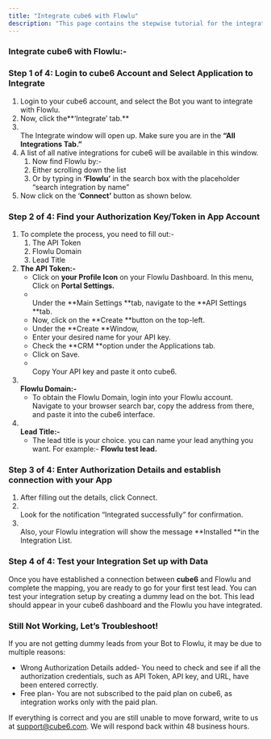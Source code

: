 ```yaml
---
title: "Integrate cube6 with Flowlu"
description: "This page contains the stepwise tutorial for the integration with cube6"
---
```


### **Integrate cube6 with Flowlu:-**

### **Step 1 of 4: Login to cube6 Account and Select Application to Integrate**

1. Login to your cube6 account, and select the Bot you want to integrate with Flowlu.
2. Now, click the**‘Integrate’ tab.** 
3. \
   The Integrate window will open up. Make sure you are in the **“All Integrations Tab.”**
4. A list of all native integrations for cube6 will be available in this window.
   1. Now find Flowlu by:-
   2. Either scrolling down the list
   3. Or by typing in **‘**Flowlu**’** in the search box with the placeholder “search integration by name”
5. Now click on the ‘**Connect’** button as shown below.

### **Step 2 of 4: Find your Authorization Key/Token in App Account**

1. To complete the process, you need to fill out:-
   1. The API Token
   2. Flowlu Domain
   3. Lead Title
2. **The API Token:-**
   - Click on **your Profile Icon** on your Flowlu Dashboard. In this menu, Click on **Portal Settings.**
   - \
     Under the **Main Settings **tab, navigate to the **API Settings **tab.
   - Now, click on the **Create **button on the top-left.
   - Under the **Create **Window,
   - Enter your desired name for your API key.
   - Check the **CRM **option under the Applications tab.
   - Click on Save.
   - \
     Copy Your API key and paste it onto cube6.
3. **\
   Flowlu Domain:-**
   - To obtain the Flowlu Domain, login into your Flowlu account. Navigate to your browser search bar, copy the address from there, and paste it into the cube6 interface.
4. **\
   Lead Title:-**
   - The lead title is your choice. you can name your lead anything you want. For example:- **Flowlu test lead.**

### **Step 3 of 4: Enter Authorization Details and establish connection with your App**

1. After filling out the details, click Connect.
2. \
   Look for the notification “Integrated successfully” for confirmation.
3. \
   Also, your Flowlu integration will show the message **Installed **in the Integration List.

### **Step 4 of 4: Test your Integration Set up with Data**

Once you have established a connection between **cube6** and Flowlu and complete the mapping, you are ready to go for your first test lead. You can test your integration setup by creating a dummy lead on the bot. This lead should appear in your cube6 dashboard and the Flowlu you have integrated.

### **Still Not Working, Let’s Troubleshoot\!**

If you are not getting dummy leads from your Bot to Flowlu, it may be due to multiple reasons:

- Wrong Authorization Details added- You need to check and see if all the authorization credentials, such as API Token, API key, and URL, have been entered correctly.
- Free plan- You are not subscribed to the paid plan on cube6, as integration works only with the paid plan.

If everything is correct and you are still unable to move forward, write to us at [support@cube6.com](mailto:support@cube6.com). We will respond back within 48 business hours.